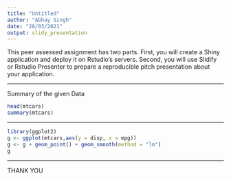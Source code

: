 ```yaml
---
title: "Untitled"
author: "Abhay Singh"
date: "28/03/2021"
output: slidy_presentation
---
```


This peer assessed assignment has two parts. First, you will create a Shiny application and deploy it on Rstudio's servers. Second, you will use Slidify or Rstudio Presenter to prepare a reproducible pitch presentation about your application.

***
Summary of the given Data 

```r
head(mtcars)
summary(mtcars)
```

***
```r
library(ggplot2)
g <- ggplot(mtcars,aes(y = disp, x = mpg))
g <- g + geom_point() + geom_smooth(method = "lm")
g

```

***

THANK YOU

